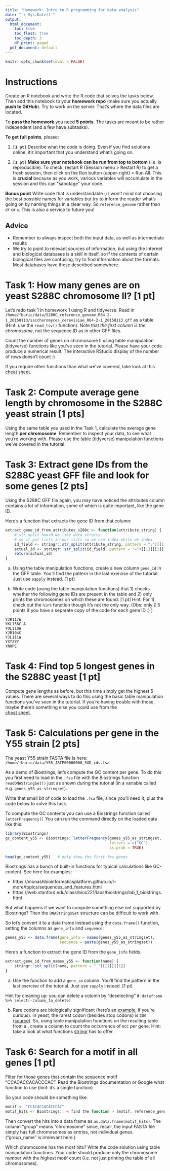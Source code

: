 ```yaml
---
title: "Homework: Intro to R programming for data analysis"
date: "`r Sys.Date()`"
output:
  html_document:
    toc: true
    toc_float: true
    toc_depth: 3
    df_print: paged
  pdf_document: default
---
```


```r
knitr::opts_chunk$set(eval = FALSE)
```

# Instructions

Create an R notebook and write the R code that solves the tasks below.
Then add this notebook to your **homework repo** 
(make sure you actually **push to GitHub**). 
Try to work on the server. That's where the data files are located.

To **pass the homework** you need **5 points**. 
The tasks are meant to be rather independent (and a few have subtasks).

**To get full points**, please:

1. **`[1 pt]`** Describe what the code is doing. Even if you find solutions online, 
it's important that you understand what's going on.

2. **`[1 pt]`** **Make sure your notebook can be run from top to bottom** (i.e. is reproducible). 
To check, restart R (Session menu > Restart R) to get a fresh session,
then click on the Run button (upper-right) > Run All. 
This is **crucial** because as you work, various variables will accumulate in the session and this can "sabotage" your code.

**Bonus point**
Write code that is understandable :) I won't mind not choosing the best possible names 
for variables but try to inform the reader what's going on by naming things in a clear way. 
So `reference_genome` rather than `df` or `x`. This is also a service to future you! 


## Advice

- Remember to always inspect both the input data, as well as intermediate results
- We try to point to relevant sources of information, but using the Internet and
biological databases is a skill in itself, so if the contents of certain biological files
are confusing, try to find information about the formats. 
Most databases have these described somewhere.



# Task 1: How many genes are on yeast S288C chromosome II? [1 pt]

Let's redo task 1 in homework 1 using R and tidyverse.
Read in `/home/fburic/data/S288C_reference_genome_R64-2-1_20150113/saccharomyces_cerevisiae_R64-2-1_20150113.gff`
as a table (Hint: use the `read_tsv()` function). 
Note that *the first column is the chromosome*, not the sequence ID as in other GFF files.

Count the number of genes on chromosome II using table manipulation (tidyverse)
functions like you've seen in the tutorial.
Please have your code produce a numerical result.
The interactive RStudio display of the number of rows doesn't count :)

If you require other functions than what we've covered, take look at this
[cheat sheet](https://rstudio.com/wp-content/uploads/2015/02/data-wrangling-cheatsheet.pdf).



# Task 2: Compute average gene length by chromosome in the S288C yeast strain  [1 pts]

Using the same table you used in the Task 1, calculate the average gene length
**per chromosome**. Remember to inspect your data, to see what you're working with.
Please use the table (tidyverse) manipulation functions we've covered in the tutorial.



# Task 3: Extract gene IDs from the S288C yeast GFF file and look for some genes [2 pts]

Using the S288C GFF file again, you may have noticed the attributes column contains
a lot of information, some of which is quite important, like the gene ID.

Here's a function that extracts the gene ID from that column:

```r
extract_gene_id_from_attributes_s288c <- function(attribute_string) {
    # str_split heard we like data structs 
    # so it put lists in our lists so we can index while we index
    id_field <- stringr::str_split(attribute_string, pattern = ";")[[1]][[1]]
    actual_id <- stringr::str_split(id_field, pattern = "=")[[1]][[2]]
    return(actual_id)
}
```

a. Using the table manipulation functions, create a new column `gene_id` in the
GFF table. You'll find the pattern in the last exercise of the tutorial.
Just use `sapply` instead. [1 pt]

b. Write code (using the table manipulation functions) that 1) checks whether the following
gene IDs are present in the table and 2) only prints the chromosomes on which these are found. [1 pt]
Hint: For 1), check out the `%in%` function though it's not the only way.
(Obs: only 0.5 points if you have a separate copy of the code for each gene ID :) )

```
YJR117W
YKL156C-A
YOL110W
YJR104C
YJL111W
YXYZZY
YNOPE
```



# Task 4: Find top 5 longest genes in the S288C yeast  [1 pt]

Compute gene lengths as before, but this time simply get the highest 5 values.
There are several ways to do this using the basic table manipulation functions you've seen
in the tutorial. If you're having trouble with those, 
maybe there's something else you could use from the  
[cheat sheet](https://rstudio.com/wp-content/uploads/2015/02/data-wrangling-cheatsheet.pdf).




# Task 5: Calculations per gene in the Y55 strain [2 pts]

The yeast Y55 strain FASTA file is here: `/home/fburic/data/Y55_JRIF00000000_SGD_cds.fsa`

As a demo of Biostrings, let's compute the GC content per gene.
To do this you first need to load in the `.fsa` file with the Biostrings function 
`readDNAStringSet()` just as shown during the tutorial 
(in a variable called e.g. `genes_y55_as_stringset`).

Write that small bit of code to load the `.fsa` file, 
since you'll need it, plus the code below to solve this task.

To compute the GC contents you can use a Biostrings function called `letterFrequency()`
You can run the command directly on the loaded data like this:

```r
library(Biostrings)
gc_content_y55 <- Biostrings::letterFrequency(genes_y55_as_stringset,
                                              letters = c("GC"), 
                                              as.prob = TRUE)

head(gc_content_y55)   # only show the first few genes
```
Biostrings has a bunch of built-in functions for typical calculations like GC-content.
See here for examples:

- https://monashbioinformaticsplatform.github.io/r-more/topics/sequences_and_features.html
- https://web.stanford.edu/class/bios221/labs/biostrings/lab_1_biostrings.html

But what happens if we want to compute something else not supported by Biostrings?
Then the `DNAStringsSet` structure can be difficult to work with.

So let's convert it to a data frame instead using the `data.frame()`
function, setting the columns as `gene_info` and `sequence`:

```r
genes_y55 <- data.frame(gene_info = names(genes_y55_as_stringset), 
                        sequence = paste(genes_y55_as_stringset))
```

Here's a function to extract the gene ID from the `gene_info` fields.


```r
extract_gene_id_from_names_y55 <- function(name) {
    stringr::str_split(name, pattern = "_")[[1]][[1]]
}
```

a. Use the function to add a `gene_id` column. 
You'll find the pattern in the last exercise of the tutorial.
Just use `sapply` instead. [1 pt]

Hint for cleaning up: you can delete a column by "deselecting" it:
`dataframe %>% select(-column_to_delete)`

b. Rare codons are biologically significant
(here's an [example](https://www.nature.com/articles/srep20608), if you're curious).
In yeast, the rarest codon (besides stop codons) is `CGG` ([source](https://www.kazusa.or.jp/codon/cgi-bin/showcodon.cgi?species=4932)).
So, using table manipulation functions on the resulting table from a.,
create a column to count the occurrence of `GCC` per gene.
Hint: take a look at what functions [stringr](https://stringr.tidyverse.org/) has to offer.




# Task 6: Search for a motif in all genes [1 pt]

Filter for those genes that contain the sequence motif "CCACACCACACCCAC".
Read the Biostrings documentation or Google what function to use (hint: it's a single function)

So your code should be something like:

```r
motif <- "CCACACCACACCCAC"
motif_hits <- Biostrings:: < find the function > (motif, reference_genome_as_stringset)
```

Then convert the hits into a data frame as `as.data.frame(motif_hits)`.
The column "group" means "chromosome" since, recall, the input FASTA file simply has
full chromosomes as entries, not individual genes. ("group_name" is irrelevant here.)

Which chromosome has the most hits? 
Write the code solution using table manipulation functions.
Your code should produce only the chromosome number with the highest motif count
(i.e. not just printing the table of all chromosomes).


